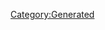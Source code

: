 {{Texts/Music
 |ID=59
 |MusicName=ヴァージンストーリー
 |OfficialName=ヴァージンストーリー
 |VocalName=Fire Bomber
 |VocalNameLF=Fire Bomber
 |Description=作品：マクロス7

歌手：Fire Bomber

作詞：K.INOJO
作曲：COZZI
 |BuyURL=http://recochoku.jp/song/S21527072/single?ds=33378781
 |StoryDesc=かつてプロトデビルンを撃退し、マクロス7船団を
救った伝説のロックバンド、Fire Bomber。その後の
活動は不明な点が多く、幻の存在とさえ噂されていた。

そんな中、Fire Bomberの新曲がリリースされたという
衝撃のニュースが銀河ネットワークを駆け巡ったのだ。
 |StoryTitle=「Fire Bomberはちゃんとここにいる！」
 |BannerId=2
 |AnmStoreURL=https://anime.dmkt-sp.jp/animestore/ci_pc?workId=20597
}}
[[Category:Generated]]
